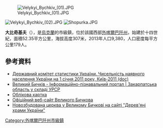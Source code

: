 {{No footnotes|time=2015-09-16T13:14:55+00:00}}
[[Image:Velykyi_Bychkiv_(01).JPG|right]]

[[Image:Velykyi_Bychkiv_(02).JPG|right]]
[[Image:Shopurka.JPG|right]]

{{coord|47|58|37|N|24|0|9|E|scale:30000|display=title}}

'''大比奇基夫'''（{{lang-uk|Великий Бичків}}），是[[烏克蘭|烏克蘭]]的市級鎮，位於該國西部[[外喀爾巴阡州|外喀爾巴阡州]]，始建於十四世紀，面積52.35平方公里，海拔高度307米，2013年人口9,380，人口密度每平方公里179人。

==參考資料==
*[https://web.archive.org/web/20121010205321/http://stat6.stat.lviv.ua/PXWEB2007/ukr/publ/2011/chnas.zip Державний комітет статистики України. Чисельність наявного населення України на 1 січня 2011 року, Київ-2011 (doc)]
* [http://imsu-zakarpattja.com/mista-i-sela-zakarpatskoi-oblasti/rahivskyj-rajon/velykyj-bychkiv.html Великий Бичків - Інформаційно-пізнавальний портал | Закарпатська область у складі УРСР]{{Wayback|url=http://imsu-zakarpattja.com/mista-i-sela-zakarpatskoi-oblasti/rahivskyj-rajon/velykyj-bychkiv.html |date=20150717174348 }}
* [http://gska2.rada.gov.ua/pls/z7502/A005?rdat1=28.06.2008&rf7571=11500 Облікова картка]{{dead link|date=2017年12月 |bot=InternetArchiveBot |fix-attempted=yes }}
* [http://www.bychkiv.com.ua/index.php Офіційний веб-сайт Великого Бичкова]{{Wayback|url=http://www.bychkiv.com.ua/index.php |date=20080724092711 }}
* [http://www.derev.org.ua/zakarp/vel_bychkiv.htm Новозбудована церква у Великому Бичкові на сайті "Дерев'яні храми України"]{{Wayback|url=http://www.derev.org.ua/zakarp/vel_bychkiv.htm |date=20150923213945 }}

{{DEFAULTSORT:Великий Бичків}}
[[Category:外喀爾巴阡州市級鎮|Category:外喀爾巴阡州市級鎮]]


{{Zakarpattia-geo-stub}}